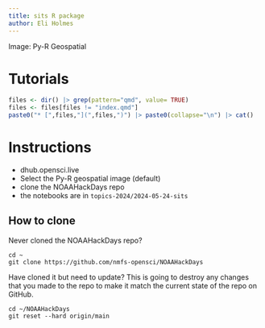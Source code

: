 ```yaml
---
title: sits R package
author: Eli Holmes
---
```


Image: Py-R Geospatial

# Tutorials

```r
files <- dir() |> grep(pattern="qmd", value= TRUE)
files <- files[files != "index.qmd"]
paste0("* [",files,"](",files,")") |> paste0(collapse="\n") |> cat()
```

# Instructions

-   dhub.opensci.live
-   Select the Py-R geospatial image (default)
-   clone the NOAAHackDays repo
-   the notebooks are in `topics-2024/2024-05-24-sits`

## How to clone

Never cloned the NOAAHackDays repo?

```         
cd ~
git clone https://github.com/nmfs-opensci/NOAAHackDays
```

Have cloned it but need to update? This is going to destroy any changes that you made to the repo to make it match the current state of the repo on GitHub.

```  
cd ~/NOAAHackDays
git reset --hard origin/main
```
